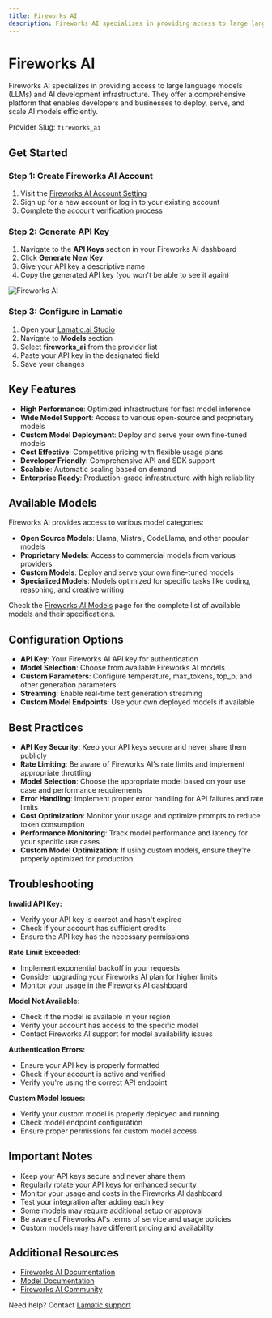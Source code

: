 ```yaml
---
title: Fireworks AI
description: Fireworks AI specializes in providing access to large language models (LLMs) and AI development infrastructure, offering a comprehensive platform for AI model deployment and inference.
---
```


[Fireworks AI Account Setting]: https://fireworks.ai/account/api-keys
[Fireworks AI Docs]: https://readme.fireworks.ai/
[Fireworks AI Models]: https://fireworks.ai/models

[Lamatic.ai Studio]: https://studio.lamatic.ai
[Lamatic support]: https://lamatic.ai/docs/slack

# Fireworks AI

Fireworks AI specializes in providing access to large language models (LLMs) and AI development infrastructure. They offer a comprehensive platform that enables developers and businesses to deploy, serve, and scale AI models efficiently.

<Callout type="info">Provider Slug: `fireworks_ai`</Callout>

## Get Started

### Step 1: Create Fireworks AI Account
1. Visit the [Fireworks AI Account Setting][Fireworks AI Account Setting]
2. Sign up for a new account or log in to your existing account
3. Complete the account verification process

### Step 2: Generate API Key
1. Navigate to the **API Keys** section in your Fireworks AI dashboard
2. Click **Generate New Key**
3. Give your API key a descriptive name
4. Copy the generated API key (you won't be able to see it again)

![Fireworks AI](./img/fireworks.png)

### Step 3: Configure in Lamatic
1. Open your [Lamatic.ai Studio]
2. Navigate to **Models** section
3. Select **fireworks_ai** from the provider list
4. Paste your API key in the designated field
5. Save your changes

## Key Features

- **High Performance**: Optimized infrastructure for fast model inference
- **Wide Model Support**: Access to various open-source and proprietary models
- **Custom Model Deployment**: Deploy and serve your own fine-tuned models
- **Cost Effective**: Competitive pricing with flexible usage plans
- **Developer Friendly**: Comprehensive API and SDK support
- **Scalable**: Automatic scaling based on demand
- **Enterprise Ready**: Production-grade infrastructure with high reliability

## Available Models

Fireworks AI provides access to various model categories:

- **Open Source Models**: Llama, Mistral, CodeLlama, and other popular models
- **Proprietary Models**: Access to commercial models from various providers
- **Custom Models**: Deploy and serve your own fine-tuned models
- **Specialized Models**: Models optimized for specific tasks like coding, reasoning, and creative writing

Check the [Fireworks AI Models][Fireworks AI Models] page for the complete list of available models and their specifications.

## Configuration Options

- **API Key**: Your Fireworks AI API key for authentication
- **Model Selection**: Choose from available Fireworks AI models
- **Custom Parameters**: Configure temperature, max_tokens, top_p, and other generation parameters
- **Streaming**: Enable real-time text generation streaming
- **Custom Model Endpoints**: Use your own deployed models if available

## Best Practices

- **API Key Security**: Keep your API keys secure and never share them publicly
- **Rate Limiting**: Be aware of Fireworks AI's rate limits and implement appropriate throttling
- **Model Selection**: Choose the appropriate model based on your use case and performance requirements
- **Error Handling**: Implement proper error handling for API failures and rate limits
- **Cost Optimization**: Monitor your usage and optimize prompts to reduce token consumption
- **Performance Monitoring**: Track model performance and latency for your specific use cases
- **Custom Model Optimization**: If using custom models, ensure they're properly optimized for production

## Troubleshooting

**Invalid API Key:**
- Verify your API key is correct and hasn't expired
- Check if your account has sufficient credits
- Ensure the API key has the necessary permissions

**Rate Limit Exceeded:**
- Implement exponential backoff in your requests
- Consider upgrading your Fireworks AI plan for higher limits
- Monitor your usage in the Fireworks AI dashboard

**Model Not Available:**
- Check if the model is available in your region
- Verify your account has access to the specific model
- Contact Fireworks AI support for model availability issues

**Authentication Errors:**
- Ensure your API key is properly formatted
- Check if your account is active and verified
- Verify you're using the correct API endpoint

**Custom Model Issues:**
- Verify your custom model is properly deployed and running
- Check model endpoint configuration
- Ensure proper permissions for custom model access

## Important Notes

- Keep your API keys secure and never share them
- Regularly rotate your API keys for enhanced security
- Monitor your usage and costs in the Fireworks AI dashboard
- Test your integration after adding each key
- Some models may require additional setup or approval
- Be aware of Fireworks AI's terms of service and usage policies
- Custom models may have different pricing and availability

## Additional Resources

- [Fireworks AI Documentation][Fireworks AI Docs]
- [Model Documentation][Fireworks AI Models]
- [Fireworks AI Community](https://discord.gg/fireworks-ai)

Need help? Contact [Lamatic support]
